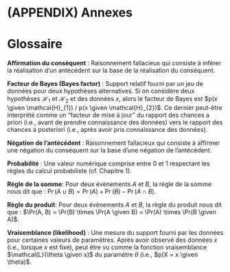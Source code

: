 # (APPENDIX) Annexes {-}

# Glossaire {#glossaire}

**Affirmation du conséquent** : Raisonnement fallacieux qui consiste à inférer la réalisation d'un antécédent sur la base de la réalisation du conséquent.

**Facteur de Bayes (Bayes factor)** : Support relatif fourni par un jeu de données pour deux hypothèses alternatives. Si on considère deux hypothèses $\mathcal{H}_{1}$ et $\mathcal{H}_{2}$ et des données $x$, alors le facteur de Bayes est $p(x \given \mathcal{H}_{1}) / p(x \given \mathcal{H}_{2})$. Ce dernier peut-être interprété comme un "facteur de mise à jour" du rapport des chances a priori (i.e., avant de prendre connaissance des données) vers le rapport des chances a posteriori (i.e., après avoir pris connaissance des données).

**Négation de l'antécédent** : Raisonnement fallacieux qui consiste à affirmer une négation du conséquent sur la base d'une négation de l'antécédent.

**Probabilité** : Une valeur numérique comprise entre 0 et 1 respectant les règles du calcul probabiliste (cf. Chapitre 1).

**Règle de la somme**: Pour deux évènements $A$ et $B$, la règle de la somme nous dit que : $\Pr(A \cup B) = \Pr(A) + \Pr(B) - \Pr(A \cap B)$.

**Règle du produit**: Pour deux évènements $A$ et $B$, la règle du produit nous dit que : $\Pr(A, B) = \Pr(B) \times \Pr(A \given B) = \Pr(A) \times \Pr(B \given A)$.

**Vraisemblance (likelihood)** : Une mesure du support fourni par les données pour certaines valeurs de paramètres. Après avoir observé des données $x$ (i.e., lorsque $x$ est fixe), peut être vu comme la fonction vraisemblance $\mathcal{L}(\theta \given x)$ du paramètre $\theta$ (i.e., $p(X = x \given \theta)$.
